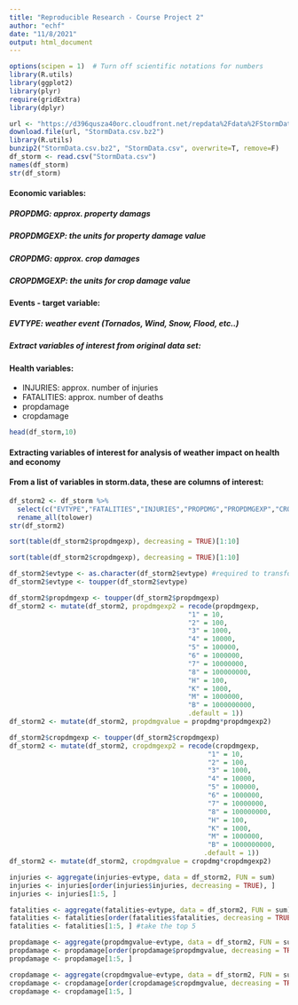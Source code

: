 ```yaml
---
title: "Reproducible Research - Course Project 2"
author: "echf"
date: "11/8/2021"
output: html_document
---
```





```r
options(scipen = 1)  # Turn off scientific notations for numbers
library(R.utils)
library(ggplot2)
library(plyr)
require(gridExtra)
library(dplyr)
```

```r
url <- "https://d396qusza40orc.cloudfront.net/repdata%2Fdata%2FStormData.csv.bz2"
download.file(url, "StormData.csv.bz2")
library(R.utils)
bunzip2("StormData.csv.bz2", "StormData.csv", overwrite=T, remove=F)
df_storm <- read.csv("StormData.csv")
names(df_storm)
str(df_storm)
```




#### Economic variables:
  
#####  PROPDMG: approx. property damags
#####  PROPDMGEXP: the units for property damage value
#####  CROPDMG: approx. crop damages
#####  CROPDMGEXP: the units for crop damage value
 
  
####   Events - target variable:
#####    EVTYPE: weather event (Tornados, Wind, Snow, Flood, etc..)
#####    Extract variables of interest from original data set:

####  Health variables:
  * INJURIES: approx. number of injuries
  * FATALITIES: approx. number of deaths
  * propdamage
  * cropdamage

```r
head(df_storm,10)
```


#### Extracting variables of interest for analysis of weather impact on health and economy
#### From a list of variables in storm.data, these are columns of interest:
  


```r
df_storm2 <- df_storm %>% 
  select(c("EVTYPE","FATALITIES","INJURIES","PROPDMG","PROPDMGEXP","CROPDMG","CROPDMGEXP")) %>%
  rename_all(tolower)
str(df_storm2)
```


<!-- Property damage estimates were entered as actual dollar amounts (the variable PROPDMG). But they were rounded to three significant digits, followed by an alphabetical character signifying the magnitude of the number, i.e., 1.55B for $1,550,000,000. Alphabetical characters used to signify magnitude include “K” for thousands, “M” for millions, and “B” for billions. So I created a new variable PROPDMGEXP2 and assigned conditionally "K" = 1000, "M" = 1000000, "B" = 1000000000, in other cases 1. These variables are multiplied in the next step. -->

```r
sort(table(df_storm2$propdmgexp), decreasing = TRUE)[1:10]

sort(table(df_storm2$cropdmgexp), decreasing = TRUE)[1:10]

```
<!-- There is some mess in units, so we transform those variables in one unit (dollar) variable by the following rule: -->
<!-- * K or k: thousand dollars (10^3) -->
<!-- * M or m: million dollars (10^6) -->
<!-- * B or b: billion dollars (10^9) -->
<!-- * the rest would be consider as dollars -->

<!-- Transform EVTYPE to all caps -->
<!-- This will improve consistency across categories -->

```r
df_storm2$evtype <- as.character(df_storm2$evtype) #required to transform
df_storm2$evtype <- toupper(df_storm2$evtype)
```

<!-- Calculate property damage value -->
<!-- Need to recode the exponent variable so we can multiply it by the propdmg value. -->

```r
df_storm2$propdmgexp <- toupper(df_storm2$propdmgexp)
df_storm2 <- mutate(df_storm2, propdmgexp2 = recode(propdmgexp,
                                             "1" = 10,
                                             "2" = 100,
                                             "3" = 1000,
                                             "4" = 10000,
                                             "5" = 100000,
                                             "6" = 1000000,
                                             "7" = 10000000,
                                             "8" = 100000000,
                                             "H" = 100,
                                             "K" = 1000,
                                             "M" = 1000000,
                                             "B" = 1000000000,
                                             .default = 1)) 
df_storm2 <- mutate(df_storm2, propdmgvalue = propdmg*propdmgexp2)
```



<!-- Calculate crop damage value -->
<!-- Need to recode the exponent variable so we can multiply it by the cropdmg value. -->
  
```r
df_storm2$cropdmgexp <- toupper(df_storm2$cropdmgexp)
df_storm2 <- mutate(df_storm2, cropdmgexp2 = recode(cropdmgexp,  
                                                  "1" = 10,
                                                  "2" = 100,
                                                  "3" = 1000,
                                                  "4" = 10000,
                                                  "5" = 100000,
                                                  "6" = 1000000,
                                                  "7" = 10000000,
                                                  "8" = 100000000,
                                                  "H" = 100,
                                                  "K" = 1000,
                                                  "M" = 1000000,
                                                  "B" = 1000000000,
                                                 .default = 1))
df_storm2 <- mutate(df_storm2, cropdmgvalue = cropdmg*cropdmgexp2)
```

<!-- Subset data for analyses -->
<!-- Injury data -->
  
```r
injuries <- aggregate(injuries~evtype, data = df_storm2, FUN = sum) 
injuries <- injuries[order(injuries$injuries, decreasing = TRUE), ] 
injuries <- injuries[1:5, ] 
```

<!-- Fatality data -->
```r
fatalities <- aggregate(fatalities~evtype, data = df_storm2, FUN = sum) #aggregate fatalities by event type
fatalities <- fatalities[order(fatalities$fatalities, decreasing = TRUE), ] #order number of fatalities in decending order
fatalities <- fatalities[1:5, ] #take the top 5
```

<!-- Property damage data -->
```r
propdamage <- aggregate(propdmgvalue~evtype, data = df_storm2, FUN = sum)
propdamage <- propdamage[order(propdamage$propdmgvalue, decreasing = TRUE), ]
propdamage <- propdamage[1:5, ]
```

<!-- Crop damage data -->
```r
cropdamage <- aggregate(cropdmgvalue~evtype, data = df_storm2, FUN = sum)
cropdamage <- cropdamage[order(cropdamage$cropdmgvalue, decreasing = TRUE), ]
cropdamage <- cropdamage[1:5, ]
```







